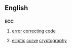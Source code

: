 ==English==

==={{initialism}}===
'''ECC'''

# {{computing}} [[error]] [[correcting]] [[code]]
# {{cryptography}} [[elliptic]] [[curve]] [[cryptography]]